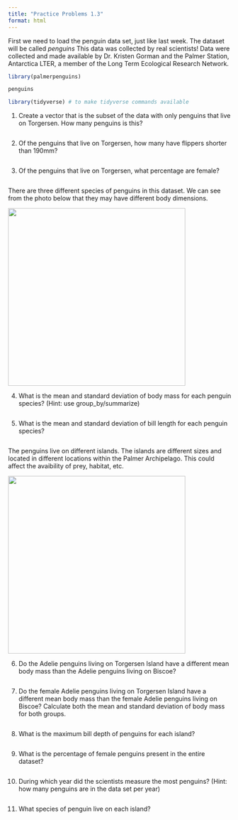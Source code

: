 ```yaml
---
title: "Practice Problems 1.3"
format: html
---
```



First we need to load the penguin data set, just like last week. The dataset will be called *penguins* This data was collected by real scientists! Data were collected and made available by Dr. Kristen Gorman and the Palmer Station, Antarctica LTER, a member of the Long Term Ecological Research Network.

```r
library(palmerpenguins)

penguins

library(tidyverse) # to make tidyverse commands available 
```

1.  Create a vector that is the subset of the data with only penguins that live on Torgersen. How many penguins is this?

```r


```

2.  Of the penguins that live on Torgersen, how many have flippers shorter than 190mm?

```r


```

3.  Of the penguins that live on Torgersen, what percentage are female?

```r



```

There are three different species of penguins in this dataset. We can see from the photo below that they may have different body dimensions.

![](penguins.jpg){width="400"}


4.  What is the mean and standard deviation of body mass for each penguin species? (Hint: use group_by/summarize)

```r


```

5.  What is the mean and standard deviation of bill length for each penguin species?

```r


```

The penguins live on different islands. The islands are different sizes and located in different locations within the Palmer Archipelago. This could affect the avaibility of prey, habitat, etc.

![](Islands.png){width="400"}

6. Do the Adelie penguins living on Torgersen Island have a different mean body mass than the Adelie penguins living on Biscoe?

```r


```


7. Do the female Adelie penguins living on Torgersen Island have a different mean body mass than the female Adelie penguins living on Biscoe? Calculate both the mean and standard deviation of body mass for both groups.

```r



```

8.  What is the maximum bill depth of penguins for each island?

```r


```

9.  What is the percentage of female penguins present in the entire dataset?

```r


```

10. During which year did the scientists measure the most penguins? (Hint: how many penguins are in the data set per year)

```r



```

11. What species of penguin live on each island?

```r


```
